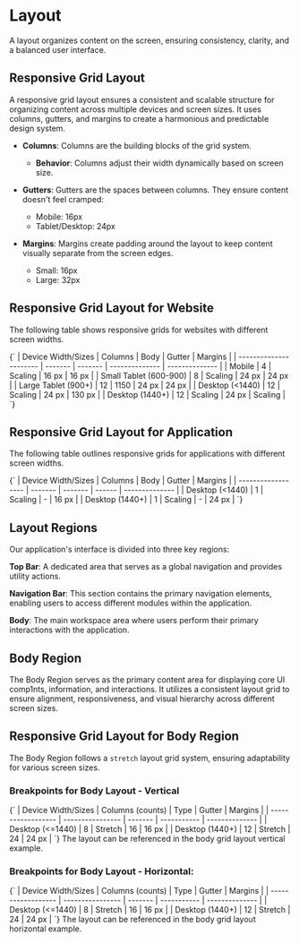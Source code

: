 
<Meta title="Components/Layout/Documentation" />

# Layout

A layout organizes content on the screen, ensuring consistency, clarity, and a balanced user interface.

## Responsive Grid Layout

A responsive grid layout ensures a consistent and scalable structure for organizing content across multiple devices and screen sizes. It uses columns, gutters, and margins to create a harmonious and predictable design system.

- **Columns**: Columns are the building blocks of the grid system.

  - **Behavior**: Columns adjust their width dynamically based on screen size.

- **Gutters**: Gutters are the spaces between columns. They ensure content doesn't feel cramped:

  - Mobile: 16px
  - Tablet/Desktop: 24px

- **Margins**: Margins create padding around the layout to keep content visually separate from the screen edges.
  - Small: 16px
  - Large: 32px

## Responsive Grid Layout for Website

The following table shows responsive grids for websites with different screen widths.

<Markdown>
  {`
| Device Width/Sizes     | Columns | Body    | Gutter         | Margins        |
| ---------------------- | ------- | ------- | -------------- | -------------- |
| Mobile                 | 4    | Scaling | 16 px     | 16 px     |
| Small Tablet (600-900) | 8   | Scaling | 24 px | 24 px |
| Large Tablet (900+)    | 12  | 1150    | 24 px | 24 px |
| Desktop (<1440)        | 12  | Scaling | 24 px | 130 px  |
| Desktop (1440+)        | 12  | Scaling | 24 px | Scaling        |
`}
</Markdown>

## Responsive Grid Layout for Application

The following table outlines responsive grids for applications with different screen widths.

<Markdown>
  {`
| Device Width/Sizes | Columns | Body    | Gutter | Margins        |
| ------------------ | ------- | ------- | ------ | -------------- |
| Desktop (<1440)    | 1     | Scaling | -      | 16 px     |
| Desktop (1440+)    | 1     | Scaling | -      | 24 px |
`}
</Markdown>

## Layout Regions

Our application's interface is divided into three key regions:

**Top Bar**: A dedicated area that serves as a global navigation and provides utility actions.

**Navigation Bar**: This section contains the primary navigation elements, enabling users to access different modules within the application.

**Body**: The main workspace area where users perform their primary interactions with the application.

## Body Region

The Body Region serves as the primary content area for displaying core UI comp1nts, information, and interactions. It utilizes a consistent layout grid to ensure alignment, responsiveness, and visual hierarchy across different screen sizes.

## Responsive Grid Layout for Body Region

The Body Region follows a `stretch` layout grid system, ensuring adaptability for various screen sizes.

### Breakpoints for Body Layout - Vertical

<Markdown>
  {`
| Device Width/Sizes | Columns (counts) | Type    | Gutter      | Margins        |
| ------------------ | ---------------- | ------- | ----------- | -------------- |
| Desktop (<=1440)    | 8            | Stretch | 16     | 16 px     |
| Desktop (1440+)    | 12           | Stretch | 24 | 24 px |
`}
</Markdown>
The layout can be referenced in the body grid layout vertical example.

### Breakpoints for Body Layout - Horizontal:

<Markdown>
  {`
| Device Width/Sizes | Columns (counts) | Type    | Gutter      | Margins        |
| ------------------ | ---------------- | ------- | ----------- | -------------- |
| Desktop (<=1440)    | 8            | Stretch | 16     | 16 px     |
| Desktop (1440+)    | 12           | Stretch | 24 | 24 px |
`}
</Markdown>
The layout can be referenced in the body grid layout horizontal example.
